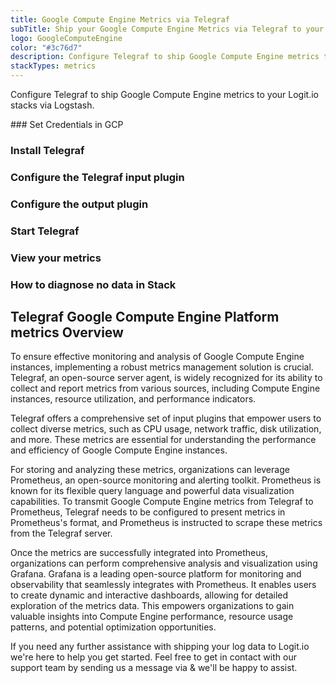 ```yaml
---
title: Google Compute Engine Metrics via Telegraf
subTitle: Ship your Google Compute Engine Metrics via Telegraf to your Logit.io Stack
logo: GoogleComputeEngine
color: "#3c76d7"
description: Configure Telegraf to ship Google Compute Engine metrics to your Logit.io stacks. Configure Telegraf to send Google Compute Engine metrics to Logstash or Elastic. Get started using our Telegraf Google Compute Engine metrics example configuration.
stackTypes: metrics
---
```


Configure Telegraf to ship Google Compute Engine metrics to your Logit.io stacks via Logstash.

<Steps>
  ### Set Credentials in GCP

  <SetGCPCredentials intro="Google Compute Engine is a fundamental infrastructure service offered within Google Cloud. It provides organizations with virtual machine (VM) instances to run their workloads in a scalable, flexible, and reliable manner. With Compute Engine, organizations can deploy and manage VMs in the cloud environment efficiently."/>
  
  ### Install Telegraf

  <InstallTelegraf />

  ### Configure the Telegraf input plugin

  <TelegrafStackDriverInput metric_type="compute.googleapis.com"/>

  ### Configure the output plugin

  <TelegrafOutputPlugin />

  ### Start Telegraf

  <StartTelegraf />

  ### View your metrics
  <LaunchStack stackType="metrics" source="Google_Compute_Engine_Metrics_via_Telegraf" utmMedium="metrics" utmCampaign="telegraf-GoogleComputeEngine-metrics" />

  ### How to diagnose no data in Stack

  <DiagnoseNoData />
</Steps>

## Telegraf Google Compute Engine Platform metrics Overview

To ensure effective monitoring and analysis of Google Compute Engine instances, implementing a robust metrics 
management solution is crucial. Telegraf, an open-source server agent, is widely recognized for its ability 
to collect and report metrics from various sources, including Compute Engine instances, resource utilization, 
and performance indicators.

Telegraf offers a comprehensive set of input plugins that empower users to collect diverse metrics, such as 
CPU usage, network traffic, disk utilization, and more. These metrics are essential for understanding the 
performance and efficiency of Google Compute Engine instances.

For storing and analyzing these metrics, organizations can leverage Prometheus, an open-source monitoring 
and alerting toolkit. Prometheus is known for its flexible query language and powerful data visualization 
capabilities. To transmit Google Compute Engine metrics from Telegraf to Prometheus, Telegraf needs to be 
configured to present metrics in Prometheus's format, and Prometheus is instructed to scrape these metrics 
from the Telegraf server.

Once the metrics are successfully integrated into Prometheus, organizations can perform comprehensive 
analysis and visualization using Grafana. Grafana is a leading open-source platform for monitoring and 
observability that seamlessly integrates with Prometheus. It enables users to create dynamic and 
interactive dashboards, allowing for detailed exploration of the metrics data. This empowers 
organizations to gain valuable insights into Compute Engine performance, resource usage patterns, 
and potential optimization opportunities.

If you need any further assistance with shipping your log data to Logit.io we're here to help you 
get started. Feel free to get in contact with our support team by sending us a message via <IntercomButton text="live chat" /> & we'll be happy to assist.